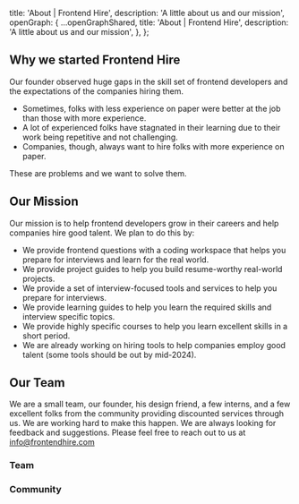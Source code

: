 
  title: 'About | Frontend Hire',
  description: 'A little about us and our mission',
  openGraph: {
    ...openGraphShared,
    title: 'About | Frontend Hire',
    description: 'A little about us and our mission',
  },
};

<CustomHeading
  title="About"
  subTitle="A little about us and our mission"
/>

## Why we started Frontend Hire

Our founder observed huge gaps in the skill set of frontend developers and the expectations of the companies hiring them.

- Sometimes, folks with less experience on paper were better at the job than those with more experience.
- A lot of experienced folks have stagnated in their learning due to their work being repetitive and not challenging.
- Companies, though, always want to hire folks with more experience on paper.

These are problems and we want to solve them.

## Our Mission

Our mission is to help frontend developers grow in their careers and help companies hire good talent. We plan to do this by:

- We provide frontend questions with a coding workspace that helps you prepare for interviews and learn for the real world.
- We provide project guides to help you build resume-worthy real-world projects.
- We provide a set of interview-focused tools and services to help you prepare for interviews.
- We provide learning guides to help you learn the required skills and interview specific topics.
- We provide highly specific courses to help you learn excellent skills in a short period.
- We are already working on hiring tools to help companies employ good talent (some tools should be out by mid-2024).

## Our Team

We are a small team, our founder, his design friend, a few interns, and a few excellent folks from the community providing discounted services through us. We are working hard to make this happen. We are always looking for feedback and suggestions. Please feel free to reach out to us at [info@frontendhire.com](mailto:info@frontendhire.com)

### Team

<TeamMember
  name="Hruthik Reddy"
  headline="Building Frontend Hire"
  linkedIn="https://www.linkedin.com/in/yarala-hruthik-reddy/"
  twitter="https://twitter.com/thisisyhr"
  website="https://www.iamyhr.com/"
  github="https://github.com/yaralahruthik"
  image={hruthikImage}
 />

<TeamMember
  name="Nipun Agarwal"
  headline="Trying to center a div"
  linkedIn="http://www.linkedin.com/in/nipun--agarwal/"
  github="http://github.com/nipunagarwal4235"
  image={nipunImage}
 />

<TeamMember
  name="Ashish Khare"
  headline="Intern at Frontend-Hire"
  linkedIn="http://linkedin.com/in/ashishk1331"
  twitter="http://twitter.com/ashishk1331"
  website="http://ashishk1331.vercel.app/"
  github="http://github.com/ashishk1331"
  image={ashishImage}
 />

 ### Community

<TeamMember
  name="Vaishnava Samudrala"
  headline="Product Designer | Currently pursuing Masters in HCI"
  linkedIn="https://www.linkedin.com/in/vaishnavasamudrala/"
  website="https://www.vaishnavasamudrala.com/"
  image={vaishnavaImage}
/>

 <TeamMember
  name="Deepak Sharma"
  headline="UI Engineer at ACKO"
  linkedIn="https://www.linkedin.com/in/depaksharma/"
  twitter="https://twitter.com/sharmadeepak__"
  image={deepakImage}
 />

 <TeamMember
  name="Ashwin Kumar"
  headline="Software Engineer at Cisco | Ex-Microsoft | Ex-Apple"
  linkedIn="https://www.linkedin.com/in/ashwinkumarmuthukumar/"
  github="https://www.github.com/Ashwin7mak"
  image={ashwinImage}
 />